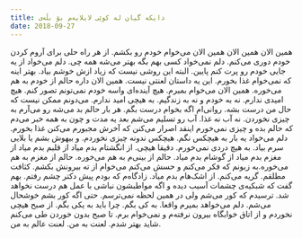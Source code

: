 ```yaml
---
title: دایکە گیان لە کوێی لایلایەم بۆ بڵەی
date: 2018-09-27
---
```


همین الان همین الان همین الان می‌خوام خودم رو بکشم. از هر راه حلی برای آروم کردن خودم دوری می‌کنم. دلم نمی‌خواد کسی بهم بگه بهتر می‌شه همه چی. دلم می‌خواد از یه جایی خودم رو پرت کنم پایین. البته این روشی نیست که زیاد ازش خوشم بیاد. بهتر اینه که نمی‌خوام غذا بخورم. این یه داستان لعنتی نیست. همین الان داره حالم از خودم به هم می‌خوره. همین الان می‌خوام بمیرم. هیچ آینده‌ای واسه خودم نمی‌تونم تصور کنم. هیچ امیدی ندارم. نه به خودم و نه به زندگیم. به هیچی امید ندارم. می‌دونم ممکن نیست که حال من درست بشه. روانی‌ام اگه بخوام درست بگم. هر بار حالم بد می‌شه رو می‌آرم به چیزی نخوردن. نه آب نه غذا. آب رو تسلیم می‌شم بعد یه مدت و چون به همه خبر می‌دم که حالم بده و چیزی نمی‌خورم اینقد اصرار می‌کنن که آخرش مجبورم می‌کنن غذا بخورم. دلم می‌خواد یه بار به هیچکس نگم. هیچکس ندونه چیزی نخوردم. و بیهوش بشم یا بلایی سرم بیاد. به هیچ دردی نمی‌خورم. دقیقا هیچی. از انگشتام بدم میاد از قلبم بدم میاد از مغزم بدم میاد از گوشام بدم میاد. حالم از بینی‌م به هم می‌خوره. حالم از مغزم به هم می‌خوره.به زبونم که فکر می‌کنم و حسش می‌کنم می‌خوام از ته بیرونش بکشم. کثافت مطلقم. گریه می‌کنم. از اشک‌هام بدم میاد. زادگاه‌م که بودم پیش دکتر چشم رفتم. بهم گفت که شبکیه‌ی چشمات آسیب دیده و اگه مواطبشون نباشی با عمل هم درست نخواهد شد. ترسیدم که کور می‌شم ولی در همین لحظه نمی‌ترسم. حتی اگه کور بشم خوشحال می‌شم. دلم می‌خواهد بمیرم واقعا. به کی بگم. چرا باید به یکی بگم. از صبح هیچی نخوردم و از اتاق خوابگاه بیرون نرفته‌م و نمی‌خوام برم. تا صبح بدون خوردن طی می‌کنم شاید بهتر شدم. لعنت به من. لعنت عالم به من.
